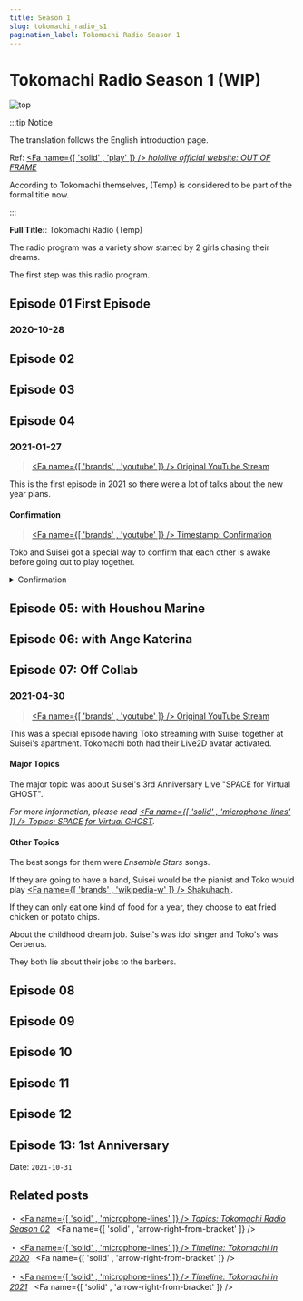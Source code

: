 ```yaml
---
title: Season 1
slug: tokomachi_radio_s1
pagination_label: Tokomachi Radio Season 1
---
```



# Tokomachi Radio Season 1 (WIP)

![top](./assets/top_s1.jpg)

:::tip Notice

The translation follows the English introduction page.

Ref: [<Fa name={[ 'solid' , 'play' ]} /> _hololive official website: OUT OF FRAME_](https://hololive.hololivepro.com/en/music/out-of-frame/)

According to Tokomachi themselves, (Temp) is considered to be part of the formal title now.

:::

**Full Title:**: Tokomachi Radio (Temp)

The radio program was a variety show started by 2 girls chasing their dreams.

The first step was this radio program.

## Episode 01 First Episode

### 2020-10-28

## Episode 02

## Episode 03

## Episode 04

### 2021-01-27

> [<Fa name={[ 'brands' , 'youtube' ]} /> Original YouTube Stream](https://youtu.be/Kr1jxq0ms00)

This is the first episode in 2021 so there were a lot of talks about the new year plans.

#### Confirmation

> [<Fa name={[ 'brands' , 'youtube' ]} /> Timestamp: Confirmation](https://youtu.be/VH0XOn6ceSA?t=282)

Toko and Suisei got a special way to confirm that each other is awake before going out to play together.

<details> <summary>Confirmation</summary>

:tropical_drink: : RISKY VENUS!

:comet: : HEY!

</details>

## Episode 05: with Houshou Marine

## Episode 06: with Ange Katerina

## Episode 07: Off Collab

### 2021-04-30

> [<Fa name={[ 'brands' , 'youtube' ]} /> Original YouTube Stream](https://youtu.be/kR9mSvUyfkY)

This was a special episode having Toko streaming with Suisei together at Suisei's apartment. Tokomachi both had their Live2D avatar activated.

#### Major Topics

The major topic was about Suisei's 3rd Anniversary Live "SPACE for Virtual GHOST".

_For more information, please read [<Fa name={[ 'solid' , 'microphone-lines' ]} /> Topics: SPACE for Virtual GHOST](/docs/topics/suisei_ghost#tokomachi-side)._

#### Other Topics

The best songs for them were _Ensemble Stars_ songs.

If they are going to have a band, Suisei would be the pianist and Toko would play [<Fa name={[ 'brands' , 'wikipedia-w' ]} /> Shakuhachi](https://en.wikipedia.org/wiki/Shakuhachi).

If they can only eat one kind of food for a year, they choose to eat fried chicken or potato chips.

About the childhood dream job. Suisei's was idol singer and Toko's was Cerberus.

They both lie about their jobs to the barbers.

## Episode 08

## Episode 09

## Episode 10

## Episode 11

## Episode 12

## Episode 13: 1st Anniversary

Date: `2021-10-31`

## Related posts

・ [<Fa name={[ 'solid' , 'microphone-lines' ]} /> _Topics: Tokomachi Radio Season 02_](/docs/radio/tokomachi_radio_s2) &nbsp; <Fa name={[ 'solid' , 'arrow-right-from-bracket' ]} />

・ [<Fa name={[ 'solid' , 'microphone-lines' ]} /> _Timeline: Tokomachi in 2020_](/docs/timeline/2020) &nbsp; <Fa name={[ 'solid' , 'arrow-right-from-bracket' ]} />

・ [<Fa name={[ 'solid' , 'microphone-lines' ]} /> _Timeline: Tokomachi in 2021_](/docs/timeline/2021) &nbsp; <Fa name={[ 'solid' , 'arrow-right-from-bracket' ]} />
